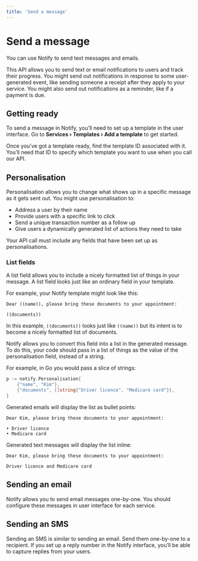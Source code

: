 ```yaml
---
title: 'Send a message'
---
```



# Send a message

You can use Notify to send text messages and emails.

This API allows you to send text or email notifications to users and track
their progress. You might send out notifications in response to some
user-generated event, like sending someone a receipt after they apply to your
service. You might also send out notifications as a reminder, like if a payment
is due.

<Contents />

## Getting ready

To send a message in Notify, you’ll need to set up a template in the user
interface. Go to **Services › Templates › Add a template** to get started.

Once you’ve got a template ready, find the template ID associated with
it. You’ll need that ID to specify which template you want to use when you call
our API.

## Personalisation

Personalisation allows you to change what shows up in a specific message as it
gets sent out. You might use personalisation to:

- Address a user by their name
- Provide users with a specific link to click
- Send a unique transaction number as a follow up
- Give users a dynamically generated list of actions they need to take

Your API call must include any fields that have been set up as personalisations.

### List fields

A list field allows you to include a nicely formatted list of things in your
message. A list field looks just like an ordinary field in your template.

For example, your Notify template might look like this:

```text
Dear ((name)), please bring these documents to your appointment:

((documents))
```

In this example, `((documents))` looks just like `((name))` but its intent is to
become a nicely formatted list of documents.

Notify allows you to convert this field into a list in the generated message.
To do this, your code should pass in a list of things as the value of the
personalisation field, instead of a string.

For example, in Go you would pass a slice of strings:

```go
p := notify.Personalisation{
	{"name", "Kim"},
	{"documents", []string{"Driver licence", "Medicare card"}},
}
```

Generated emails will display the list as bullet points:

```text
Dear Kim, please bring these documents to your appointment:

• Driver licence
• Medicare card
```

Generated text messages will display the list inline:

```text
Dear Kim, please bring these documents to your appointment:

Driver licence and Medicare card
```

## Sending an email

Notify allows you to send email messages one-by-one. You should configure these
messages in user interface for each service.

<Examples reference="sending-emails" title="Sending an email" />

## Sending an SMS

Sending an SMS is similar to sending an email. Send them one-by-one to a
recipient. If you set up a reply number in the Notify interface, you’ll be able
to capture replies from your users.

<Examples reference="sending-texts" title="Sending an SMS" />
